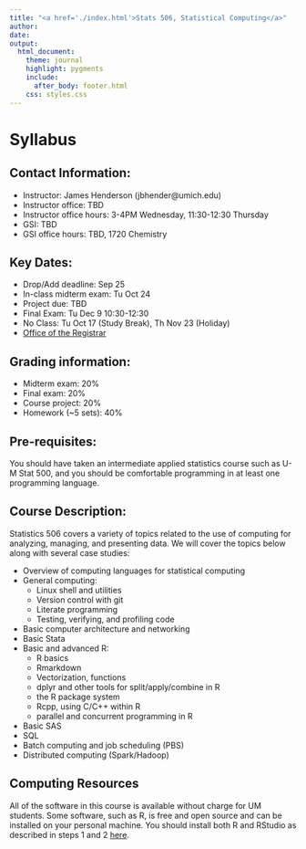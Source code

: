 ```yaml
---
title: "<a href='./index.html'>Stats 506, Statistical Computing</a>"
author:
date: 
output: 
  html_document:
    theme: journal
    highlight: pygments
    include:
      after_body: footer.html
    css: styles.css
---
```


# Syllabus

## Contact Information:

  + Instructor: James Henderson (jbhender@umich.edu)
  + Instructor office: TBD
  + Instructor office hours: 3-4PM Wednesday, 11:30-12:30 Thursday
  + GSI: TBD
  + GSI office hours: TBD, 1720 Chemistry

## Key Dates:
  + Drop/Add deadline: Sep 25
  + In-class midterm exam: Tu Oct 24
  + Project due: TBD
  + Final Exam: Tu Dec 9 10:30-12:30
  + No Class: Tu Oct 17 (Study Break), Th Nov 23 (Holiday)
  + <a href="http://ro.umich.edu/">Office of the Registrar</a>
  
## Grading information:
  + Midterm exam: 20%
  + Final exam: 20%
  + Course project: 20%
  + Homework (~5 sets): 40%
  
## Pre-requisites: 

You should have taken an intermediate applied statistics course such as U-M Stat 500, and you should be comfortable programming in at least one programming language.

## Course Description: 
Statistics 506 covers a variety of topics related to the use of computing for analyzing,
managing, and presenting data. We will cover the topics below along with several case studies:

  + Overview of computing languages for statistical computing
  + General computing:
    - Linux shell and utilities
    - Version control with git
    - Literate programming
    - Testing, verifying, and profiling code
  + Basic computer architecture and networking
  + Basic Stata
  + Basic and advanced R:
    - R basics
    - Rmarkdown
    - Vectorization, functions
    - dplyr and other tools for split/apply/combine in R
    - the R package system
    - Rcpp, using C/C++ within R
    - parallel and concurrent programming in R
  + Basic SAS
  + SQL
  + Batch computing and job scheduling (PBS)
  + Distributed computing (Spark/Hadoop)

## Computing Resources

All of the software in this course is available without charge for UM students.
Some software, such as R, is free and open source and can be installed on your
personal machine. You should install both R and RStudio as described in steps
1 and 2 <a href="https://jbhender.github.io/R_Workshop_Prep.html">here</a>. 
